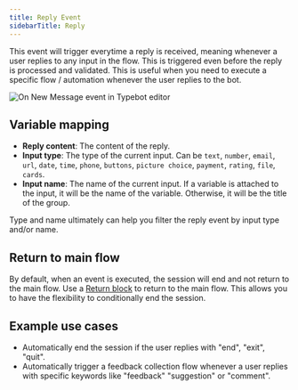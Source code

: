 ```yaml
---
title: Reply Event
sidebarTitle: Reply
---
```


This event will trigger everytime a reply is received, meaning whenever a user replies to any input in the flow. This is triggered even before the reply is processed and validated. This is useful when you need to execute a specific flow / automation whenever the user replies to the bot.

<Frame>
	<img src="/images/events/reply-event.avif" alt="On New Message event in Typebot editor" />
</Frame>

## Variable mapping

- **Reply content**: The content of the reply.
- **Input type**: The type of the current input. Can be `text`, `number`, `email`, `url`, `date`, `time`, `phone`, `buttons`, `picture choice`, `payment`, `rating`, `file`, `cards`.
- **Input name**: The name of the current input. If a variable is attached to the input, it will be the name of the variable. Otherwise, it will be the title of the group.

Type and name ultimately can help you filter the reply event by input type and/or name.

## Return to main flow

By default, when an event is executed, the session will end and not return to the main flow. Use a [Return block](/editor/blocks/logic/return) to return to the main flow. This allows you to have the flexibility to conditionally end the session.

## Example use cases

- Automatically end the session if the user replies with "end", "exit", "quit".
- Automatically trigger a feedback collection flow whenever a user replies with specific keywords like "feedback" "suggestion" or "comment".
